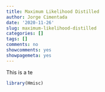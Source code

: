 ```yaml
---
title: Maximum Likelihood Distilled
author: Jorge Cimentada
date: '2020-11-26'
slug: maximum-likelihood-distilled
categories: []
tags: []
comments: no
showcomments: yes
showpagemeta: yes
---
```


This is a te

```r
library(Hmisc)
```
